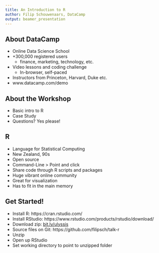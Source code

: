 ```yaml
---
title: An Introduction to R
author: Filip Schouwenaars, DataCamp
output: beamer_presentation
---
```


## About DataCamp

- Online Data Science School
- +300,000 registered users
    + finance, marketing, technology, etc.
- Video lessons and coding challenge
    + In-browser, self-paced
- Instructors from Princeton, Harvard, Duke etc.
- www.datacamp.com/demo

## About the Workshop

- Basic intro to R
- Case Study
- Questions? Yes please!

## R

- Language for Statistical Computing
- New Zealand, 90s
- Open source
- Command-Line > Point and click
- Share code through R scripts and packages
- Huge vibrant online community
- Great for visualization
- Has to fit in the main memory

## Get Started!

- Install R: https://cran.rstudio.com/
- Install RStudio: https://www.rstudio.com/products/rstudio/download/
- Download zip: [bit.ly/ulyssis](https://bit.ly/ulyssis)
- Source files on Git: https://github.com/filipsch/talk-r
- Unzip
- Open up RStudio
- Set working directory to point to unzipped folder

